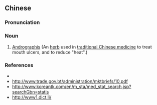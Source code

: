 {{also|穿心莲}}
==Chinese==
{{zh-forms|s=穿心莲}}

===Pronunciation===
{{zh-pron
|m=chuānxīnlián
|cat=n
}}

===Noun===
{{zh-noun}}

# [[Andrographis]]  (An [[herb]] used in [[traditional Chinese medicine]] to treat mouth ulcers, and to reduce "heat".)

===References===
* {{pedialite|穿心莲|lang=zh}}
* http://www.trade.gov.bt/administration/mktbriefs/10.pdf
* http://www.koreantk.com/en/m_sta/med_stat_search.jsp?searchGbn=statis
* http://www1.dict.li/